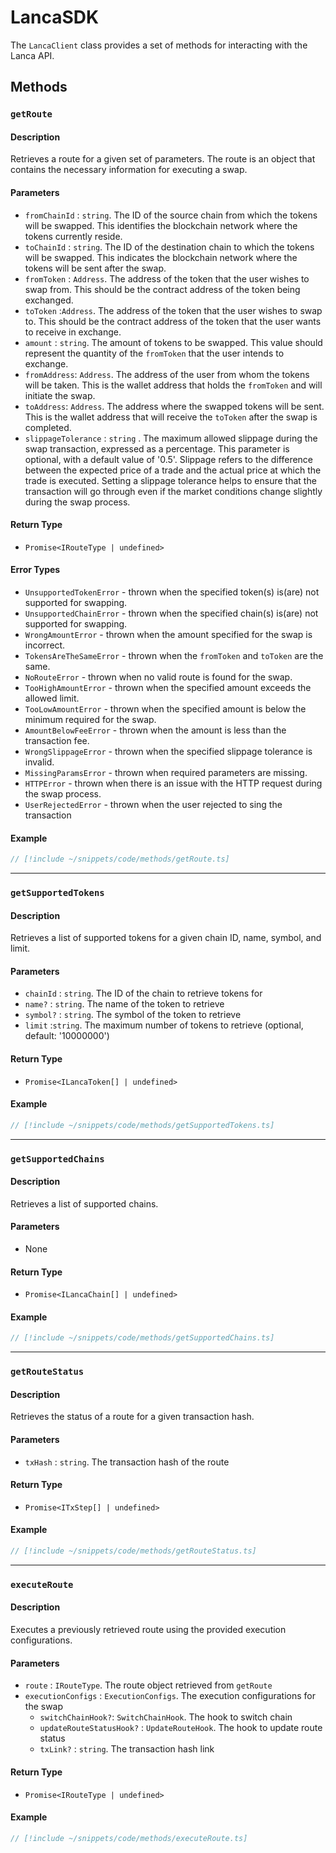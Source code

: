 # LancaSDK

The `LancaClient` class provides a set of methods for interacting with the Lanca API.

## Methods

### `getRoute`

#### Description

Retrieves a route for a given set of parameters. The route is an object that contains the necessary information for executing a swap.

#### Parameters

- `fromChainId` : `string`. The ID of the source chain from which the tokens will be swapped. This identifies the blockchain network where the tokens currently reside.
- `toChainId` : `string`. The ID of the destination chain to which the tokens will be swapped. This indicates the blockchain network where the tokens will be sent after the swap.
- `fromToken` : `Address`. The address of the token that the user wishes to swap from. This should be the contract address of the token being exchanged.
- `toToken` :`Address`. The address of the token that the user wishes to swap to. This should be the contract address of the token that the user wants to receive in exchange.
- `amount` : `string`. The amount of tokens to be swapped. This value should represent the quantity of the `fromToken` that the user intends to exchange.
- `fromAddress`: `Address`. The address of the user from whom the tokens will be taken. This is the wallet address that holds the `fromToken` and will initiate the swap.
- `toAddress`: `Address`. The address where the swapped tokens will be sent. This is the wallet address that will receive the `toToken` after the swap is completed.
- `slippageTolerance` : `string` . The maximum allowed slippage during the swap transaction, expressed as a percentage. This parameter is optional, with a default value of '0.5'. Slippage refers to the difference between the expected price of a trade and the actual price at which the trade is executed. Setting a slippage tolerance helps to ensure that the transaction will go through even if the market conditions change slightly during the swap process.

#### Return Type

- `Promise<IRouteType | undefined>`

#### Error Types

- `UnsupportedTokenError` - thrown when the specified token(s) is(are) not supported for swapping.
- `UnsupportedChainError` - thrown when the specified chain(s) is(are) not supported for swapping.
- `WrongAmountError` - thrown when the amount specified for the swap is incorrect.
- `TokensAreTheSameError` - thrown when the `fromToken` and `toToken` are the same.
- `NoRouteError` - thrown when no valid route is found for the swap.
- `TooHighAmountError` - thrown when the specified amount exceeds the allowed limit.
- `TooLowAmountError` - thrown when the specified amount is below the minimum required for the swap.
- `AmountBelowFeeError` - thrown when the amount is less than the transaction fee.
- `WrongSlippageError` - thrown when the specified slippage tolerance is invalid.
- `MissingParamsError` - thrown when required parameters are missing.
- `HTTPError` - thrown when there is an issue with the HTTP request during the swap process.
- `UserRejectedError` - thrown when the user rejected to sing the transaction

#### Example

```ts
// [!include ~/snippets/code/methods/getRoute.ts]
```

---

### `getSupportedTokens`

#### Description

Retrieves a list of supported tokens for a given chain ID, name, symbol, and limit.

#### Parameters

- `chainId` : `string`. The ID of the chain to retrieve tokens for
- `name?` : `string`. The name of the token to retrieve
- `symbol?` : `string`. The symbol of the token to retrieve
- `limit` :`string`. The maximum number of tokens to retrieve (optional, default: '10000000')

#### Return Type

- `Promise<ILancaToken[] | undefined>`

#### Example

```ts
// [!include ~/snippets/code/methods/getSupportedTokens.ts]
```

---

### `getSupportedChains`

#### Description

Retrieves a list of supported chains.

#### Parameters

- None

#### Return Type

- `Promise<ILancaChain[] | undefined>`

#### Example

```ts
// [!include ~/snippets/code/methods/getSupportedChains.ts]
```

---

### `getRouteStatus`

#### Description

Retrieves the status of a route for a given transaction hash.

#### Parameters

- `txHash` : `string`. The transaction hash of the route

#### Return Type

- `Promise<ITxStep[] | undefined>`

#### Example

```ts
// [!include ~/snippets/code/methods/getRouteStatus.ts]
```

---

### `executeRoute`

#### Description

Executes a previously retrieved route using the provided execution configurations.

#### Parameters

- `route` : `IRouteType`. The route object retrieved from `getRoute`
- `executionConfigs` : `ExecutionConfigs`. The execution configurations for the swap
    - `switchChainHook?`: `SwitchChainHook`. The hook to switch chain
    - `updateRouteStatusHook?` : `UpdateRouteHook`. The hook to update route status
    - `txLink?` : `string`. The transaction hash link

#### Return Type

- `Promise<IRouteType | undefined>`

#### Example

```ts
// [!include ~/snippets/code/methods/executeRoute.ts]
```
